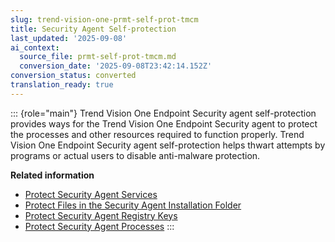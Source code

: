 ```yaml
---
slug: trend-vision-one-prmt-self-prot-tmcm
title: Security Agent Self-protection
last_updated: '2025-09-08'
ai_context:
  source_file: prmt-self-prot-tmcm.md
  conversion_date: '2025-09-08T23:42:14.152Z'
conversion_status: converted
translation_ready: true
---
```


::: {role="main"}
Trend Vision One Endpoint Security agent self-protection provides ways for the Trend Vision One Endpoint Security agent to protect the processes and other resources required to function properly. Trend Vision One Endpoint Security agent self-protection helps thwart attempts by programs or actual users to disable anti-malware protection.

**Related information**

- [Protect Security Agent Services](protect-services.mdx)
- [Protect Files in the Security Agent Installation Folder](protect-files-installation-folder.mdx)
- [Protect Security Agent Registry Keys](protect-registry-keys.mdx)
- [Protect Security Agent Processes](protect-processes.mdx)
:::
